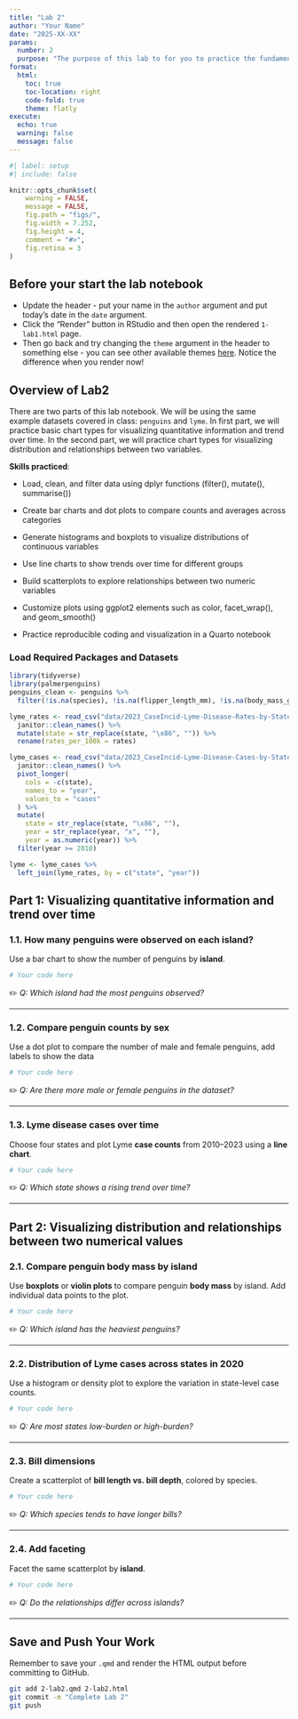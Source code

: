 ```yaml
---
title: "Lab 2"
author: "Your Name"
date: "2025-XX-XX"
params:
  number: 2
  purpose: "The purpose of this lab to for you to practice the fundamental chart types we cover in class."
format: 
  html:
    toc: true
    toc-location: right
    code-fold: true
    theme: flatly
execute:
  echo: true
  warning: false
  message: false
---
```



```r
#| label: setup
#| include: false

knitr::opts_chunk$set(
    warning = FALSE,
    message = FALSE,
    fig.path = "figs/",
    fig.width = 7.252,
    fig.height = 4,
    comment = "#>",
    fig.retina = 3
)
```

## Before your start the lab notebook

- Update the header - put your name in the `author` argument and put today's date in the `date` argument.
- Click the "Render" button in RStudio and then open the rendered `1-lab1.html` page.
- Then go back and try changing the `theme` argument in the header to something else - you can see other available themes [here](https://quarto.org/docs/output-formats/html-themes.html). Notice the difference when you render now!

## Overview of Lab2

There are two parts of this lab notebook. We will be using the same example datasets covered in class: `penguins` and `lyme`. In first part, we will practice basic chart types for visualizing quantitative information and trend over time. In the second part, we will practice chart types for visualizing distribution and relationships between two variables.

**Skills practiced**:

- Load, clean, and filter data using dplyr functions (filter(), mutate(), summarise())

- Create bar charts and dot plots to compare counts and averages across categories

- Generate histograms and boxplots to visualize distributions of continuous variables

- Use line charts to show trends over time for different groups

- Build scatterplots to explore relationships between two numeric variables

- Customize plots using ggplot2 elements such as color, facet_wrap(), and geom_smooth()

- Practice reproducible coding and visualization in a Quarto notebook


### Load Required Packages and Datasets

```r

library(tidyverse)
library(palmerpenguins)
penguins_clean <- penguins %>%
  filter(!is.na(species), !is.na(flipper_length_mm), !is.na(body_mass_g), !is.na(island), !is.na(sex))

lyme_rates <- read_csv("data/2023_CaseIncid-Lyme-Disease-Rates-by-State-or-Locality.csv") %>%
  janitor::clean_names() %>%
  mutate(state = str_replace(state, "\x86", "")) %>%
  rename(rates_per_100k = rates)

lyme_cases <- read_csv("data/2023_CaseIncid-Lyme-Disease-Cases-by-State-or-Locality.csv") %>%
  janitor::clean_names() %>%
  pivot_longer(
    cols = -c(state),
    names_to = "year",
    values_to = "cases"
  ) %>%
  mutate(
    state = str_replace(state, "\x86", ""),
    year = str_replace(year, "x", ""),
    year = as.numeric(year)) %>%
  filter(year >= 2010)

lyme <- lyme_cases %>%
  left_join(lyme_rates, by = c("state", "year"))

```

## Part 1: Visualizing quantitative information and trend over time

### 1.1. How many penguins were observed on each island?

Use a bar chart to show the number of penguins by **island**.

```r
# Your code here
```

✏️ *Q: Which island had the most penguins observed?*

------------------------------------------------------------------------

### 1.2. Compare penguin counts by sex

Use a dot plot to compare the number of male and female penguins, add labels to show the data

```r
# Your code here
```

✏️ *Q: Are there more male or female penguins in the dataset?*

------------------------------------------------------------------------

### 1.3. Lyme disease cases over time

Choose four states and plot Lyme **case counts** from 2010–2023 using a **line chart**.

```r
# Your code here
```

✏️ *Q: Which state shows a rising trend over time?*

------------------------------------------------------------------------

## Part 2: Visualizing distribution and relationships between two numerical values

### 2.1. Compare penguin body mass by island

Use **boxplots** or **violin plots** to compare penguin **body mass** by island. Add individual data points to the plot.

```r
# Your code here
```

✏️ *Q: Which island has the heaviest penguins?*

------------------------------------------------------------------------

### 2.2. Distribution of Lyme cases across states in 2020

Use a histogram or density plot to explore the variation in state-level case counts.

```r
# Your code here
```

✏️ *Q: Are most states low-burden or high-burden?*

------------------------------------------------------------------------

### 2.3. Bill dimensions

Create a scatterplot of **bill length vs. bill depth**, colored by species.

```r
# Your code here
```

✏️ *Q: Which species tends to have longer bills?*

------------------------------------------------------------------------

### 2.4. Add faceting

Facet the same scatterplot by **island**.

```r
# Your code here
```

✏️ *Q: Do the relationships differ across islands?*

--------------------------------------------------------------------

## Save and Push Your Work

Remember to save your `.qmd` and render the HTML output before committing to GitHub.

```bash
git add 2-lab2.qmd 2-lab2.html
git commit -m "Complete Lab 2"
git push
```

